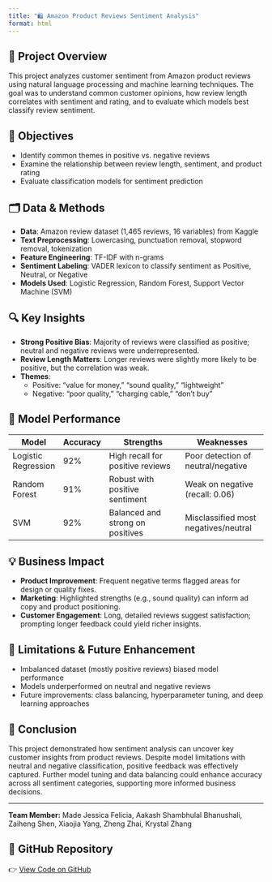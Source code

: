 ```yaml
---
title: "🛍️ Amazon Product Reviews Sentiment Analysis"
format: html
---
```


## 📌 Project Overview

This project analyzes customer sentiment from Amazon product reviews using natural language processing and machine learning techniques. The goal was to understand common customer opinions, how review length correlates with sentiment and rating, and to evaluate which models best classify review sentiment.


## 🎯 Objectives

- Identify common themes in positive vs. negative reviews
- Examine the relationship between review length, sentiment, and product rating
- Evaluate classification models for sentiment prediction


## 🗂️ Data & Methods

- **Data**: Amazon review dataset (1,465 reviews, 16 variables) from Kaggle  
- **Text Preprocessing**: Lowercasing, punctuation removal, stopword removal, tokenization  
- **Feature Engineering**: TF-IDF with n-grams  
- **Sentiment Labeling**: VADER lexicon to classify sentiment as Positive, Neutral, or Negative  
- **Models Used**: Logistic Regression, Random Forest, Support Vector Machine (SVM)


## 🔍 Key Insights

- **Strong Positive Bias**: Majority of reviews were classified as positive; neutral and negative reviews were underrepresented.
- **Review Length Matters**: Longer reviews were slightly more likely to be positive, but the correlation was weak.
- **Themes**:
  - Positive: “value for money,” “sound quality,” “lightweight”
  - Negative: “poor quality,” “charging cable,” “don’t buy”


## 🤖 Model Performance

| Model               | Accuracy | Strengths                             | Weaknesses                         |
|---------------------|----------|---------------------------------------|-------------------------------------|
| Logistic Regression | 92%      | High recall for positive reviews      | Poor detection of neutral/negative |
| Random Forest       | 91%      | Robust with positive sentiment        | Weak on negative (recall: 0.06)    |
| SVM                 | 92%      | Balanced and strong on positives      | Misclassified most negatives/neutral|


## 💡 Business Impact

- **Product Improvement**: Frequent negative terms flagged areas for design or quality fixes.
- **Marketing**: Highlighted strengths (e.g., sound quality) can inform ad copy and product positioning.
- **Customer Engagement**: Long, detailed reviews suggest satisfaction; prompting longer feedback could yield richer insights.


## 🔄 Limitations & Future Enhancement

- Imbalanced dataset (mostly positive reviews) biased model performance
- Models underperformed on neutral and negative reviews
- Future improvements: class balancing, hyperparameter tuning, and deep learning approaches

## 🧾 Conclusion

This project demonstrated how sentiment analysis can uncover key customer insights from product reviews. Despite model limitations with neutral and negative classification, positive feedback was effectively captured. Further model tuning and data balancing could enhance accuracy across all sentiment categories, supporting more informed business decisions.

---

**Team Member:** Made Jessica Felicia, Aakash Shambhulal Bhanushali, Zaiheng Shen, Xiaojia Yang,
Zheng Zhai, Krystal Zhang

## 📎 GitHub Repository

👉 [View Code on GitHub](https://github.com/jessicafeliciaa/jessicafeliciaa.github.io/blob/main/projects/Amazon-Product-Analysis/Team_Obagi_10B_CSA_Project.ipynb)